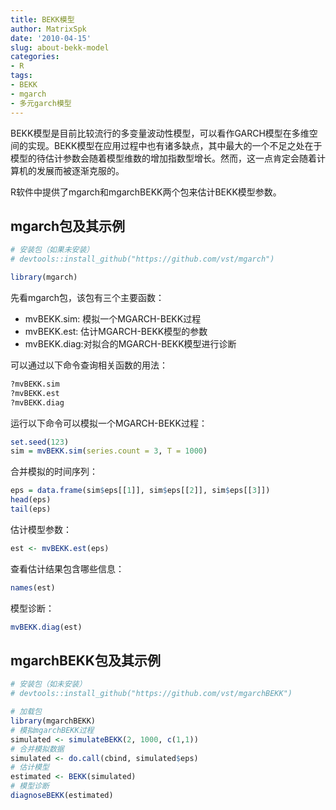 ```yaml
---
title: BEKK模型
author: MatrixSpk
date: '2010-04-15'
slug: about-bekk-model
categories:
- R
tags:
- BEKK
- mgarch
- 多元garch模型
---
```

BEKK模型是目前比较流行的多变量波动性模型，可以看作GARCH模型在多维空间的实现。BEKK模型在应用过程中也有诸多缺点，其中最大的一个不足之处在于模型的待估计参数会随着模型维数的增加指数型增长。然而，这一点肯定会随着计算机的发展而被逐渐克服的。

R软件中提供了mgarch和mgarchBEKK两个包来估计BEKK模型参数。

## mgarch包及其示例

```R
# 安装包（如果未安装）
# devtools::install_github("https://github.com/vst/mgarch")

library(mgarch)
```

先看mgarch包，该包有三个主要函数：

* mvBEKK.sim: 模拟一个MGARCH-BEKK过程
* mvBEKK.est: 估计MGARCH-BEKK模型的参数
* mvBEKK.diag:对拟合的MGARCH-BEKK模型进行诊断

可以通过以下命令查询相关函数的用法：

```R
?mvBEKK.sim
?mvBEKK.est
?mvBEKK.diag
```

运行以下命令可以模拟一个MGARCH-BEKK过程：

```r
set.seed(123)
sim = mvBEKK.sim(series.count = 3, T = 1000)
```

合并模拟的时间序列：

```R
eps = data.frame(sim$eps[[1]], sim$eps[[2]], sim$eps[[3]]) 
head(eps)
tail(eps)
```

估计模型参数：

```R
est <- mvBEKK.est(eps)
```

查看估计结果包含哪些信息：

```R
names(est)
```

模型诊断：

```R
mvBEKK.diag(est)
```

## mgarchBEKK包及其示例

```r
# 安装包（如未安装）
# devtools::install_github("https://github.com/vst/mgarchBEKK")
```

```R
# 加载包
library(mgarchBEKK)
# 模拟mgarchBEKK过程
simulated <- simulateBEKK(2, 1000, c(1,1))
# 合并模拟数据
simulated <- do.call(cbind, simulated$eps)
# 估计模型
estimated <- BEKK(simulated)
# 模型诊断
diagnoseBEKK(estimated)
```